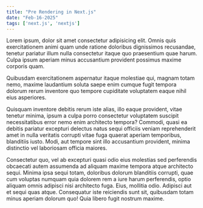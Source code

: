 ```yaml
---
title: "Pre Rendering in Next.js"
date: "Feb-16-2025"
tags: ['next.js', 'nextjs']
---
```


Lorem ipsum, dolor sit amet consectetur adipisicing elit. Omnis quis exercitationem animi quam unde ratione doloribus dignissimos recusandae, tenetur pariatur illum nulla consectetur itaque quo praesentium quae harum. Culpa ipsum aperiam minus accusantium provident possimus maxime corporis quam.

Quibusdam exercitationem aspernatur itaque molestiae qui, magnam totam nemo, maxime laudantium soluta saepe enim cumque fugit tempora dolorum rerum inventore quo tempore cupiditate voluptatem eaque nihil eius asperiores.

Quisquam inventore debitis rerum iste alias, illo eaque provident, vitae tenetur minima, ipsum a culpa porro consectetur voluptatem suscipit necessitatibus error nemo enim architecto tempora? Commodi, quasi ea debitis pariatur excepturi delectus natus sequi officiis veniam reprehenderit amet in nulla veritatis corrupti vitae fuga quaerat aperiam temporibus, blanditiis iusto. Modi, aut tempore sint illo accusantium provident, minima distinctio vel laboriosam officia maiores.

Consectetur quo, vel ab excepturi quasi odio eius molestias sed perferendis obcaecati autem assumenda ad aliquam maxime tempora atque architecto sequi. Minima ipsa sequi totam, doloribus dolorum blanditiis corrupti, quae cum voluptas numquam quia dolorem rem a iure harum perferendis, optio aliquam omnis adipisci nisi architecto fuga. Eius, mollitia odio. Adipisci aut et sequi quas atque. Consequatur iste reiciendis sunt sit, quibusdam totam minus aperiam dolorum quo! Quia libero fugit nostrum maxime.
